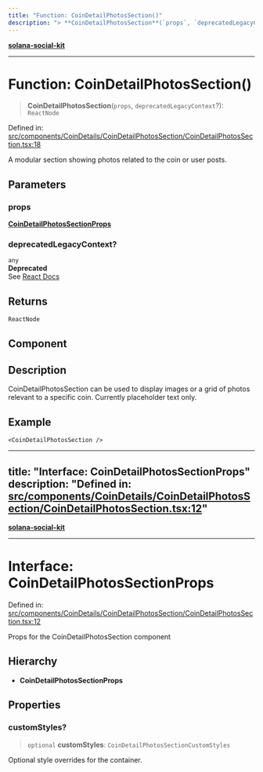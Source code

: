 ```yaml
---
title: "Function: CoinDetailPhotosSection()"
description: "> **CoinDetailPhotosSection**(`props`, `deprecatedLegacyContext`?): `ReactNode`"
---
```


[**solana-social-kit**](../../../../README.mdx)

***

# Function: CoinDetailPhotosSection()

> **CoinDetailPhotosSection**(`props`, `deprecatedLegacyContext`?): `ReactNode`

Defined in: [src/components/CoinDetails/CoinDetailPhotosSection/CoinDetailPhotosSection.tsx:18](https://github.com/SendArcade/solana-app-kit/blob/bd4b3556b/src/components/CoinDetails/CoinDetailPhotosSection/CoinDetailPhotosSection.tsx#L18)

A modular section showing photos related to the coin or user posts.

## Parameters

### props

[**CoinDetailPhotosSectionProps**](../interfaces/CoinDetailPhotosSectionProps.mdx)

### deprecatedLegacyContext?

`any`  
**Deprecated**  
See [React Docs](https://legacy.reactjs.org/docs/legacy-context.html#referencing-context-in-lifecycle-methods)

## Returns

`ReactNode`

## Component

## Description

CoinDetailPhotosSection can be used to display images or a grid of photos relevant to a specific coin. Currently placeholder text only.

## Example

```tsx
<CoinDetailPhotosSection />
```

---
title: "Interface: CoinDetailPhotosSectionProps"
description: "Defined in: [src/components/CoinDetails/CoinDetailPhotosSection/CoinDetailPhotosSection.tsx:12](https://github.com/SendArcade/solana-app-kit/blob/bd4b3556b/src/components/CoinDetails/CoinDetailPhotosSection/CoinDetailPhotosSection.tsx#L12)"
---

[**solana-social-kit**](../../../../README.mdx)

***

# Interface: CoinDetailPhotosSectionProps

Defined in: [src/components/CoinDetails/CoinDetailPhotosSection/CoinDetailPhotosSection.tsx:12](https://github.com/SendArcade/solana-app-kit/blob/bd4b3556b/src/components/CoinDetails/CoinDetailPhotosSection/CoinDetailPhotosSection.tsx#L12)

Props for the CoinDetailPhotosSection component

## Hierarchy

- **CoinDetailPhotosSectionProps**

## Properties

### customStyles?

> `optional` **customStyles**: `CoinDetailPhotosSectionCustomStyles`

Optional style overrides for the container.